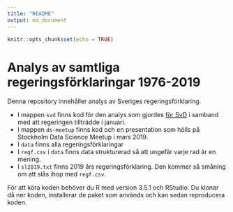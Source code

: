 ```yaml
---
title: "README"
output: md_document
---
```


```r
knitr::opts_chunk$set(echo = TRUE)
```

# Analys av samtliga regeringsförklaringar 1976-2019
Denna repository innehåller analys av Sveriges regeringsförklaring.

- I mappen `svd` finns kod för den analys som gjordes [för SvD](https://www.svd.se/mer-mittenpolitik--sa-har-lofvens-retorik-forandrats) i samband med att regeringen tillträdde i januari. 
- I mappen `ds-meetup` finns kod och en presentation som hölls på Stockholm Data Science Meetup i mars 2019. 
- I `data` finns alla regeringsförklaringar
- I `regf.csv` i `data` finns data strukturerad så att ungefär varje rad är en mening.
- I `sl2019.txt` finns 2019 års regeringsförklaring. Den kommer så småning om att slås ihop med `regf.csv`.

För att köra koden behöver du R med version 3.5.1 och RStudio. Du klonar då ner koden, installerar de paket som används och kan sedan reproducera koden.
